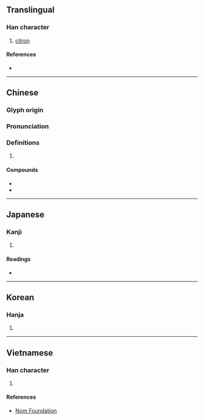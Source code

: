 {{also|橼}}
{{character info/new}}
==Translingual==

===Han character===
{{Han char|rn=75|rad=木|as=15|sn=19|four=47932|canj=DVFO|ids=⿰木緣}}

# [[citron]] {{gloss|''[[Citrus medica]]''}}

====References====
* {{Han ref|kx=0560.290|dkj=15822|dj=0949.260|hdz=21315.150|uh=6ADE|ud=27358|bh=F258|bd=62040}}

----

==Chinese==
{{zh-forms|s=橼}}

===Glyph origin===
{{Han etym}}

===Pronunciation===
{{zh-pron
|m=yuán
|c=jyun4
|h=pfs=yèn
|mn=iân
|mc=y
|oc=y
|ma=
|cat=n
}}

===Definitions===
{{zh-hanzi}}

# {{rfdef|lang=zh}}

====Compounds====
* {{zh-l|枸櫞}}
* {{zh-l|香櫞}}

----

==Japanese==

===Kanji===
{{ja-kanji|grade=|rs=木15}}

# {{defn|lang=ja|sort=木15}}

====Readings====
* {{ja-readings|on=[[えん]] (en)|kun=}}

----

==Korean==

===Hanja===
{{ko-hanja|hangeul=연|eumhun=|rv=yeon|mr=yŏn|y=yen}}

# {{defn|lang=ko|sort=木15}}

----

==Vietnamese==

===Han character===
{{vi-readings|rs=木15|hanviet=duyên}}

# {{defn|lang=vi|sort=木15}}

====References====
* [http://nomfoundation.org/common/nom_details.php?codepoint=6ade Nom Foundation]